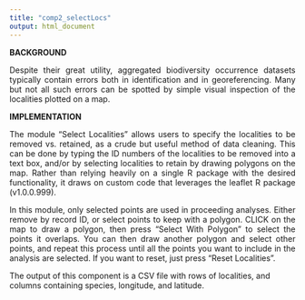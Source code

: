 ```yaml
---
title: "comp2_selectLocs"
output: html_document
---
```

**BACKGROUND**  
<p align="justify">
Despite their great utility, aggregated biodiversity occurrence datasets typically contain errors both in identification and in georeferencing. Many but not all such errors can be spotted by simple visual inspection of the localities plotted on a map.  
</p>
**IMPLEMENTATION**
<p align="justify">
The module “Select Localities” allows users to specify the localities to be removed vs. retained, as a crude but useful method of data cleaning. This can be done by typing the ID numbers of the localities to be removed into a text box, and/or by selecting localities to retain by drawing polygons on the map. Rather than relying heavily on a single R package with the desired functionality, it draws on custom code that leverages the leaflet R package (v1.0.0.999).
</p>
<p align="justify">
In this module, only selected points are used in proceeding analyses. Either remove by record ID, or select points to keep with a polygon. CLICK on the map to draw a polygon, then press "Select With Polygon" to select the points it overlaps. You can then draw another polygon and select other points, and repeat this process until all the points you want to include in the analysis are selected. If you want to reset, just press "Reset Localities".
</p>
<p align="justify">
The output of this component is a CSV file with rows of localities, and columns containing species,
longitude, and latitude.
